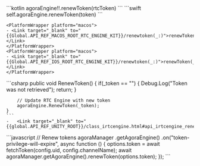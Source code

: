 <PlatformWrapper platform="android">
    ```kotlin
    agoraEngine!!.renewToken(rtcToken)
    ```
</PlatformWrapper>

<PlatformWrapper platform="ios, macos">
    ```swift
    self.agoraEngine.renewToken(token)
    ```

    <PlatformWrapper platform="macos">
    - <Link target="_blank" to="{{Global.API_REF_MACOS_ROOT_RTC_ENGINE_KIT}}/renewtoken(_:)">renewToken(_:)</Link>
    </PlatformWrapper>
    <PlatformWrapper platform="macos">
    - <Link target="_blank" to="{{Global.API_REF_IOS_ROOT_RTC_ENGINE_KIT}}/renewtoken(_:)">renewToken(_:)</Link>
    </PlatformWrapper>
</PlatformWrapper>

<PlatformWrapper platform="unity">
    ```csharp
    public void RenewToken()
    {
        if(_token == "")
        {
            Debug.Log("Token was not retrieved");
            return;
        }

        // Update RTC Engine with new token
        agoraEngine.RenewToken(_token);
    }
    ```
    -   <Link target="_blank" to="{{global.API_REF_UNITY_ROOT}}/class_irtcengine.html#api_irtcengine_renewtoken">renewToken</Link>
</PlatformWrapper>
<PlatformWrapper platform="web">
```javascript
  // Renew tokens
  agoraManager
    .getAgoraEngine()
    .on("token-privilege-will-expire", async function () {
      options.token = await fetchToken(config.uid, config.channelName);
      await agoraManager.getAgoraEngine().renewToken(options.token);
    });
```
</PlatformWrapper>
